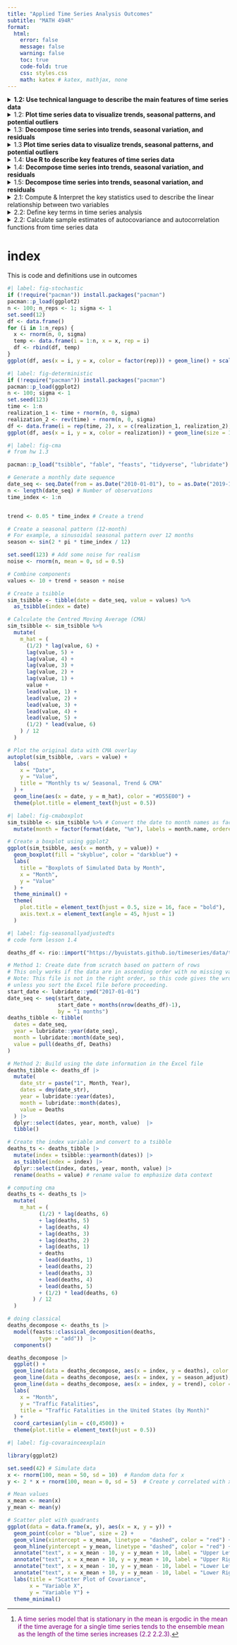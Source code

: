 ```yaml
---
title: "Applied Time Series Analysis Outcomes"
subtitle: "MATH 494R"
format: 
  html:
    error: false
    message: false
    warning: false
    toc: true
    code-fold: true
    css: styles.css
    math: katex # katex, mathjax, none 
---
```



<!-- add eval: false when working on this so it renders faster -->

<details>

<summary>**1.2: Use technical language to describe the main features of time series data**</summary>

-   **Define time series analysis**
    -   A time series analysis quantifies the main features in data and the random variation. These reasons, combined with improved computing power, have made time series methods widely applicable in government, industry, and commerce.
-   **Define time series**
    -   Time series are analysed to understand the past and to predict the future, enabling managers or policy makers to make properly informed decisions.
-   **Define sampling interval**
    -   When a variable is measured sequentially in time over or at a fixed interval, known as the sampling interval, the resulting data form a time series.
-   **Define serial dependence or autocorrelation**
    -   A correlation of a variable with itself at different times is known as autocorrelation or serial correlation.
-   **Define a time series trend**
    -   In general, a systematic change in a time series that does not appear to be periodic is known as a trend. The simplest model for a trend is a linear increase or decrease, and this is often an adequate approximation.
-   **Define seasonal variation**
    -   Repeated pattern within each year (or any other fixed time period).
-   **Define cycle**
    -   Repeated pattern that does not correspond to some fixed natural period.
-   **Differentiate between deterministic and stochastic trends**
    -   Stochastic Trend: Random trend that does not follow a discernible or predictable pattern. @fig-stochastic
    -   Deterministic Trend: Can be modeled with mathematical functions, facilitating the long-term prediction of the behavior. @fig-deterministic

</details>

<details>

<summary>1.2: **Plot time series data to visualize trends, seasonal patterns, and potential outliers**</summary>

-   Plot a "ts" object
-   Plot the estimated trend of a time series by computing the mean across one full period

</details>

<details>

<summary>1.3: **Decompose time series into trends, seasonal variation, and residuals**</summary>

-   **Define smoothing**
    -   The centred moving average is an example of a smoothing procedure that is applied retrospectively to a time series with the objective of identifying an underlying signal or trend.
-   **Compute the centered moving average for a time series**
    -   $\hat m_t = \dfrac{\frac{1}{2}x_{t-6} + x_{t-5} + \cdots + x_{t-1} + x_t + x_{t+1} + \cdot + x_{t+5} + \frac{1}{2} x_{t+6}}{12}$.
-   **Estimate the trend component using moving averages**
    -   There are various ways to estimate the trend $m_t$ at time t, but a relatively simple procedure, is just use the cma formula for $x_t$. Orange line = CMA. @fig-cma

</details>

<details>

<summary>1.3 **Plot time series data to visualize trends, seasonal patterns, and potential outliers**</summary>

-   **Plot the estimated trend of a time series using a moving average.**
-   **Make box plots to examine seasonality.**
-   **Interpret the trend and seasonal pattern observed in a time series**
    -   Trend is increasing over time, and there is a seasonal pattern that repeats every 12 months. The trend is estimated using a centred moving average, and the seasonal pattern is visualized using box plots. @fig-cma @fig-cmaboxplot

</details>

<details>

<summary>1.4: **Use R to describe key features of time series data**</summary>

-   Import CSV data and convert to tsibble format

```r
#| code-fold: FALSE
# Weather data for Rexburg
monthly_tsibble <- rio::import("https://byuistats.github.io/timeseries/data/rexburg_weather.csv") |> 
  # Convert 'dates' to Date format
  mutate(date2 = ymd(dates)) |>
  # Extract year and month from 'date2'
  mutate(year_month = yearmonth(date2)) |>
  # Group data by 'year_month'
  group_by(year_month) |>
  # Calculate mean of 'rexburg_airport_high' for each group
  summarize(average_daily_high_temp = mean(rexburg_airport_high)) |>
  # Remove grouping
  ungroup() |> 
  # Convert data frame to time series tibble
  as_tsibble(index = year_month)

 # Display the resulting tibble
 view(monthly_tsibble) 
```

</details>

<details>

<summary>1.4: **Decompose time series into trends, seasonal variation, and residuals**</summary>

-   **Implement additive decomposition**
    -   A simple additive decomposition model is given by $x_t = m_t + s_t + r_t$, where $m_t$ is the trend, $s_t$ is the seasonal component, and $r_t$ (or in the book: where $z_t$ is an error term) is the random component. (1.5.2)
-   **Explain how to remove seasonal variation using an estimate for seasonal component of a time series**
    -   To remove the seasonal variation from a time series, we can subtract the estimated seasonal component from the original time series. This results in a seasonally-adjusted time series that can be used for further analysis.
    -   It is common to present economic indicators, such as unemployment percentages, as seasonally adjusted series.This highlights any trend that might otherwise be masked by seasonal variation attributable, for instance, to the end of the academic year, when school and university leavers are seeking work. (1.5.3)
-   **Compute the estimators of seasonal variation for an additive model**
    -   $\hat s_t$: The centered moving average, $\hat m_t$, is then used to compute the monthly additive effect, $\hat s_t$.

    -   $\bar {\hat s_t}$: calculate the mean of the $\hat s_t$ values for each month. We will call this $\bar {\hat s_t}$,

    -   $\bar{\bar {\hat s_t}}$: the unadjusted monthly additive components.

        $$
          \bar s_t = \bar {\hat s_t} - \bar{\bar {\hat s_t}}
        $$

   where $\bar {\hat s_t}$ is the mean of the $\hat s_t$ values corresponding to month $t$, and $\bar{\bar {\hat s_t}}$ is the mean of the $\bar {\hat s_t}$ values.

   -   $\bar s_t$: This yields $\bar s_t$, the seasonally adjusted mean for each month.
  
-   **Calculate the random component for an additive model**
    -   We calculate the random component by subtracting the trend and seasonally adjusted mean from the time series:

        $$
          \text{random component} = x_t - \hat m_t - \bar s_t
        $$
-   **Compute a seasonally-adjusted time series based on an additive model**
    -   The seasonally adjusted series is computed by subtracting $\bar s_t$ from each of the observed values:

        $$
          \text{seasonally adjusted series} = x_t - \bar s_t
        $$. The figure below illustrates the original time series (in black), the centered moving average $\hat m_t$ (in blue), and the seasonally adjusted series (in red). @fig-seasonallyadjustedts

</details>

<details>

<summary>1.5: **Decompose time series into trends, seasonal variation, and residuals**</summary>

-   **Explain the differences between additive and multiplicative models**
    -   in Models where they are dominated by a trend and or seasonal effect, then classical additive/multiplicative models are more common.
    -   **Multiplicative** Model : R's multiplicative model: this implies that the error term, $z_t$ (or $r_t$), has a mean of 1, rather than 0.
    -   **Additve** model $x_t = m_t + s_t + z_t$ vs **multiplicative** book $x_t = m_t * s_t + z_t$ or **multiplicative r** define as $x_t = m_t * s_t * z_t$
    -   <span style="color:purple;">**Seasonal Component**</span>
        -   **Additive**:$s_t = \sin \left( \frac{t\pi}{6} \right) + \frac{1}{2}\cos\left(\frac{t \pi}{18} \right)$




            The r seasonal formula in the code corresponds to: $$s_t = b \sin \left( \frac{t}{12} \cdot 2 \pi \right) + c \cos \left( \frac{t}{12} \cdot 2 \pi \cdot 3 \right)$$

            *Components:*

            1.  Sinusoidal Component:\
                $$b \sin \left( \frac{t}{12} \cdot 2 \pi \right)$$
                -   $b = 1$: The amplitude of the sine wave.
                -   $\frac{t}{12} \cdot 2 \pi$: Converts $t$, the month number, into a cycle based on a 12-month period.
            2.  Cosine Component: $$c \cos \left( \frac{t}{12} \cdot 2 \pi \cdot 3 \right)$$
                -   $c = 0.5$: The amplitude of the cosine wave.
                -   $\frac{t}{12} \cdot 2 \pi \cdot 3$: Introduces a higher frequency cycle over the same 12-month period.

        -   **Additive Seasonal Component**: $s_t$ $$\text{seasonally adjusted series}  s_t = x_t - \bar s_t$$
            - Seasonally Adjusted Means $\bar s_t$ $$
  \bar s_t = \bar {\hat s_t} - \bar{\bar {\hat s_t}}
$$ where $\bar {\hat s_t}$ is the mean of the $\hat s_t$ values corresponding to month $t$, and $\bar{\bar {\hat s_t}}$ is the mean of the $\bar {\hat s_t}$ values.

            - Montly Additive Effect $\hat s_t$ 
            $$
  \hat s_t = x_t - \hat m_t
            $$ The centered moving average, $\hat m_t$, is then used to compute the monthly additive effect, $\hat s_t$

        -   spacer
        
        -   **Multiplicative Seasonal Component** $s_t$

            - Seasonally Adjusted Means $\bar s_t$ $$ \bar s_t = \frac{ \left( \bar {\hat s_t} \right) }{ \left( \bar {\bar {\hat s_t}} \right) } $$ Divide each of the $\bar {\hat s_t}$ values by $\bar {\bar {\hat s_t}}$ to get $\bar s_t$, the seasonally adjusted factor for quarter $t$. (Note that the mean of the $\bar s_t$ values will be 1.) 
            $\bar {\hat s_t}$ = mean($\hat s_t$) (unique like mean of Jan or mean of 1st Q)
$\bar {\bar {\hat s_t}}$ = mean($\bar {\hat s_t}$) - overallmean mean of $\bar {\hat s_t}$


            - Monthly/quaterly Adjusted Means $\hat s_t$: 
            $$
              \hat s_t = \dfrac{ x_t }{ \hat m_t }
            $$ 
            The centered moving average, $\hat m_t$, is then used to compute the quarterly multiplictive effect, $\hat s_t$:
            - Centered MA is calculated the same way as additive for this step. 
            
              ```r
              # 1.5 lesson code sample
              # computes the 4-quarter centered moving average (m_hat)
              apple_ts $% apple_ts |> 
                mutate(
                  m_hat = (
                        (1/2) * lag(revenue, 2)
                        + lag(revenue, 1)
                        + revenue
                        + lead(revenue, 1)
                        + (1/2) * lead(revenue, 2)
                      ) / 4
                )
              
              
              ```


        -   spacer



        -   spacer



        -   **Multiplicative** The seasonal formula in the multiplicative model corresponds to: $$s_t = e^{b \sin \left( \frac{t}{12} \cdot 2 \pi \right) + c \cos \left( \frac{t}{12} \cdot 2 \pi \cdot 3 \right) + 1}$$

            Components:

            1.  **Exponential Seasonal Component**:\
                $$ 
                e^{b \sin \left( \frac{t}{12} \cdot 2 \pi \right) + c \cos \left( \frac{t}{12} \cdot 2 \pi \cdot 3 \right) + 1} 
                $$
                -   $b = 1$: The amplitude of the sine wave.\
                -   $c = 0.5$: The amplitude of the cosine wave.\
                -   $\frac{t}{12} \cdot 2 \pi$: Converts $t$, the month number, into a 12-month sinusoidal cycle.
                -   $\frac{t}{12} \cdot 2 \pi \cdot 3$: Introduces a higher frequency cycle over the same 12-month period.\
                -   $+1$: Ensures the seasonal component is strictly positive.
            2.  **Multiplicative Combination**:
                -   The seasonal component $s_t$ is multiplied with the trend $m_t$ and error term $z_t$ to construct the time series: $$
                    x_t = m_t \cdot s_t \cdot z_t
                    $$
    -   <span style="color:purple;">**Random Component**</span> $r_t$ or $z_t$
        -   additive: $r_t = x_t - \hat m_t - \bar s_t$ spacer $$r_t = x_t - \hat m_t - \bar s_t$$
        
        -   multiplicative:

$$ ignore this money signs (see source comment) <!-- this money signs are needed to cancel out two previously use so the red txt can go away. gotta fixed this later but cant spend to much time on it now -->


$$z_t = \dfrac{ x_t }{ \hat m_t \cdot \bar s_t }$$

-   **Implement multiplicative decomposition**
This can be found in code for chapter 1, and by reviewing the lesson 1.5 code. 
-   **Compute the estimators of seasonal variation for a multiplicative model**
-   **Calculate the random component for a multiplicative model**
Random Error Term (Error Plot):
$$ e_t = \frac{x_t}{m_t \cdot s_t} $$
-   **Compute a seasonally-adjusted time series based on a multiplicative model**

Random Error Term (Error Plot):
$$ e_t = \frac{x_t}{m_t \cdot s_t} $$

Trend:
$$ m_t = e^{a \cdot t} $$

Seasonal:
$$ s_t = e^{b \cdot \sin\left(\frac{2 \pi t}{12}\right) + c \cdot \cos\left(\frac{6 \pi t}{12}\right) + 1} $$

Seasonally-Adjusted Time Series
$$ x_t = m_t \cdot s_t \cdot z_t $$
</details>






<details>

<summary>2.1: Compute & Interpret the key statistics used to describe the linear relationship between two variables</summary>

-   Compute & Interpret the sample mean
    - It is just doing the mean of a variable. $$ \bar{x} = \frac{1}{n} \sum_{i=1}^{n} x_i $$
    - Need to refresh of difference for doing stats on a sample vs a population

Sample Mean
The **sample mean** $\bar{x}$ is the average value of the data points in the sample. It summarizes the central tendency and is computed as:
$$
\bar{x} = \frac{1}{n} \sum_{i=1}^n x_i
$$

---

-   Compute & Interpret the sample variance

Sample Variance
The **sample variance** $s^2$ measures the spread of data around the sample mean. It quantifies variability and is calculated as:
$$
s^2 = \frac{1}{n-1} \sum_{i=1}^n (x_i - \bar{x})^2
$$
It provides insight into how much individual observations deviate from the average, capturing the data's dispersion.

---

-   Compute & Interpret the sample standard deviation

Sample Standard Deviation
The **sample standard deviation** $s$ is the square root of the sample variance:
$$
s = \sqrt{s^2}
$$
It represents the average deviation of data points from the mean in the same units as the original data, facilitating easier interpretation.

---

-   Compute & Interpret the sample covariance

Sample Covariance
The **sample covariance** $Cov(x, y)$ quantifies the linear relationship between two variables $x$ and $y$. It is calculated as:
$$
Cov(x, y) = \frac{1}{n-1} \sum_{i=1}^n (x_i - \bar{x})(y_i - \bar{y})
$$
A positive covariance indicates that $x$ and $y$ increase together, while a negative covariance suggests an inverse relationship.

---

-   Compute & Interpret the sample correlation coefficient

Sample Correlation Coefficient
The **sample correlation coefficient** $r$ standardizes the covariance, giving a dimensionless measure of linear association between $x$ and $y$:
$$
r = \frac{Cov(x, y)}{s_x s_y}
$$
It ranges between $-1$ (perfect negative linear relationship) and $+1$ (perfect positive linear relationship), with $0$ indicating no linear relationship.

---

-   Explain sample covariance using a scatter plot 

@fig-covarainceexplain

Covariance measures the linear relationship between two variables, x and y.
It evaluates how changes in x correspond to changes in y:

- Positive covariance: y increases as x increases (points cluster in the lower-left and upper-right quadrants).

- Negative covariance: y decreases as x increases (points cluster in the upper-left and lower-right quadrants).

- Zero covariance: No linear relationship (points are scattered with no clear pattern).

---


</details>




<details>

<summary>2.2: Define key terms in time series analysis</summary>

-   **Define the ensemble of a time series** (2.2 2.2.2)
    -   The ensemble of a time series is the set of all possible time series that could theoretically be generated by the underlying stochastic model. Each time series in the ensemble is a distinct realization of the model. For practical purposes, the ensemble represents the entire population of time series that share the same probability structure, even though we typically have access to only one observed realization in practice.

------------------------------------------------------------------------

-   **Define the expected value (or mean function) of a time series model** (2.2.2)

The expected value of a time series model

The **expected value**, commonly abbreviated to expectation, E, of a variable, or a function of a variable, is its *mean* value in a population. So E(x) is the mean of x, denoted $\mu$, and $$E[(x - \mu)^2]$$ is the mean of the squared deviations about $\mu$, better known as the variance $\sigma^2$ of x. The standard deviation, $\sigma$ is the square root of the variance.



The **mean function** of a time series model is, denoted $\mu(t)$: $$
\mu(t) = E[x_t]
$$ and, in general, is a function of t. The expectation in this definition is an average taken across the ensemble of all the possible time series that might have been produced by the time series model(see fig 2.2 in the book). The ensemble constitutes the entire population.

------------------------------------------------------------------------

-   **Define the sample estimate of the population mean of a time series** (2.2.2 e2.7)

The **sample estimate** of the population mean is the arithmetic mean of the observed values in a single realization of the time series. It is calculated as: $$
\bar{x} =  \sum_{t=1}^n \frac{x_t}{n}
$$ where $n$ is the number of observations. Equation (2.7) does rely on an assumption that a sufficiently long time series characterises the hypothetical model. Such models are known as [ergodic]{style="color:purple;"}[^1], and the models in this book are all ergodic.

[^1]: [A time series model that is stationary in the mean is ergodic in the mean if the time average for a single time series tends to the ensemble mean as the length of the time series increases (2.2 2.2.3).]{style="color:purple;"}

------------------------------------------------------------------------

-   **Define the variance function of a time series model** (2.2.1 2.2.4 e2.9)

The **variance function** of a time series model, denoted $\sigma^2(t)$, that is stationary in the mean is $$
\sigma^2(t) = E[(x_t - \mu)^2]
$$ (is the mean of the squared deviations pdf pg 27)

which can, in principle, take a different value at every time t. But we cannot estimate a different variance at each time point from a single time series. To progress, we must make some simplifying assumption. If we assume the model is stationary in the variance, this constant population variance, σ2, can be estimated from the sample variance

------------------------------------------------------------------------

-   **State the constant variance estimator for a time series model**

The constant variance estimator? not sure about this one $$
\hat{\sigma}^2 = \frac{1}{n-1} \sum_{t=1}^n (x_t - \bar{x})^2$$ 

------------------------------------------------------------------------

-   **Explain the stationarity assumption**

A time series is said to be **stationary** if its statistical properties, such as the mean, variance, and autocorrelation, are constant over time. **Need to confirm this**

------------------------------------------------------------------------

-   **Explain the stationary variance assumption** (2.2.4 e2.9)

**Not sure about this** 
This can continue from the <span style="color:purple;">Variance Function</span> in equation 2.9 to 2.10 maybe. 

The variance function of a time series model that is stationary in the mean is which can, in principle, take a different value at every time t. But we cannot estimate a different variance at each time point from a single time series. To progress, we must make some simplifying assumption. If we assume the model is stationary in the variance, this constant population variance, σ2, can be estimated from the sample variance:

------------------------------------------------------------------------

-   **Define lag**

**Lag** refers to the time difference or the number of steps between two points in a time series. It is denoted by $k$ and often appears in contexts like autocorrelation or autocovariance calculations. For example: 

- Lag $k$ compares $x_t$ with $x_{t+k}$, where $k$ is the number of time steps separating the observations.

------------------------------------------------------------------------

-   **Define autocorrelation**

**Autocorrelation** A correlation of a variable with itself at different times
is known as <span style="color:purple;">autocorrelation</span> or serial correlation.  If a time series model is second-order stationary, we can define an autocovariance function (acvf), $y_k$, as a function of the lag k. 
 
------------------------------------------------------------------------

-   **Second-Order Properties**

The mean and variance play an important role in the study of statistical distributions because they summarise two key distributional properties– a central location and the spread. Similarly, in the study of time series models, a key role is played by the <span style="color:purple;">second-order properties</span>, which include the mean, variance, and serial correlation (described below). 

Consider a time series model that is stationary in the mean and the variance. The variables may be correlated, and the model is second-order stationary if the correlation between variables depends only on the number of time steps separating them. The number of time steps between the variables is known as the lag. A correlation of a variable with itself at different times is known as autocorrelation or serial correlation. If a time series model is second-order stationary, we can define an <span style="color:purple;">autocovariance function</span> (acvf), $y_k$, as a function of the lag $k$ (e2.11):

$$
\gamma(k) = E[(x_t - \mu)(x_{t+k} - \mu)]
$$

The function $\gamma_k$ does not depend on t because the expectation, which is across the ensemble, is the same at all times t. This definition follows naturally from Equation (2.1) by replacing $x$ with $x_t$ and $y$ with $x_{t+k}$ and noting that the mean $\mu$ is the mean of both $x_t$ and $x_{t+k}$. The lag $k$ <span style="color:purple;">autocorrelation function</span> (acf), $p_k$, is defined by(e2.12)

$$
\rho_k = \frac{\gamma_k}{\sigma^2}
$$

It follows from the definition that $p_0$ is 1. 

It is possible to set up a second-order stationary time series model that has skewness; for example, one that depends on time t. Applications for such models are rare, and it is customary to drop the term ‘second-order’ and use ‘stationary’ on its own for a time series model that is at least second order stationary. The term <span style="color:pink;">strictly stationary</span> is reserved for more rigorous conditions. The **acvf** and **acf** can be estimated from a time series by their sample equivalents. The sample **acvf**, $c_k$, is calculated as (e2.13)

$$
c_k = \frac{1}{n} \sum_{t=1}^{n-k} (x_t - \bar{x})(x_{t+k} - \bar{x}) \tag{e2.13}
$$

Note that the autocovariance at lag 0, $c_0$, is the variance calculated with a denominator $n$. Also, a denominator $n$ is used when calculating $c_k$, although  only $n − k$ terms are added to form the numerator. Adopting this definition constrains all sample autocorrelations to lie between −1 and 1. The **sample acf** is defined as (e2.14)

$$
r_k = \frac{c_k}{c_0}
$$


------------------------------------------------------------------------

-   **Define the second-order stationary time series**

A time series model is **second-order stationary** if it satisfies the following conditions:

1. The mean and variance are constant over time.

2. The correlation between variables depends only on the lag $k$, which is the number of time steps separating them.

The **autocovariance function** (acvf), $\gamma_k$, is defined as:

- The **acvf**, $\gamma_k$, quantifies the covariance between observations separated by a lag $k$, and it does not depend on the specific time $t$. This ensures the temporal consistency required for second-order stationarity: (e2.11)

$$
\gamma(k) = E[(x_t - \mu)(x_{t+k} - \mu)]
$$

The <span style="color:pink;">**autocorrelation function**</span> (acf), $\rho_k$, is: (e2.12)

- The **acf**, $\rho_k$, normalizes the autocovariance by the variance, providing a dimensionless measure of the strength and direction of the relationship between observations at lag $k$:

$$
\rho_k = \frac{\gamma_k}{\sigma^2}
$$


------------------------------------------------------------------------

-   **Define the autocovariance function, acvf**(2.2.5 e2.11)

The **acvf** quantifies the covariance between observations separated by a lag $k$, and it does not depend on the specific time $t$. This ensures the temporal consistency required for second-order stationarity

------------------------------------------------------------------------

-   **Explain the autocovariance (acvf) function in Equation** (2.2.5 e2.11)

We can define the autocovariance function (acvf), $\gamma_k$, as a function of the lag k:

$$
\gamma_k = E[(x_t - \mu)(x_{t+k} - \mu)]
$$

need to add what the variables do.

------------------------------------------------------------------------

-   **Explain the lag k autocorrelation (acf) function in Equation** (2.12)

The lag $k$ autocorrelation function is the normalized version of the autocovariance function, defined as: 

$$
\rho(k) = \frac{\gamma(k)}{\sigma^2}
$$ 

- not sure how reliable this explanation is, but leaving since it seems correct, but it is all from ai, just need to confirm.

- $\rho(k)$ measures the strength of linear association between observations $k$ units apart, scaled to lie between $-1$ and $1$. 

- A value of $+1$ or $-1$ indicates perfect positive or negative linear correlation, respectively, while $0$ indicates no linear relationship. 

- It simplifies the interpretation of autocovariance by removing the influence of scale. 



------------------------------------------------------------------------


-   **Define the sample acvf, ck** (2.2.5 e2.13)

The sample autocovariance function (*acvf*)

$$
c_k = \frac{1}{n} \sum_{t=1}^{n-k} (x_t - \bar{x})(x_{t+k} - \bar{x})
$$

------------------------------------------------------------------------

-   **Define the sample autocorrelation function, acf** (2.2.5 e2.14)

The **sample autocorrelation function** (acf).

$$
r_k = \frac{c_k}{c_0}
$$

------------------------------------------------------------------------




Important for 2.2 outcomes

The covariance is a measure of linear association between two variables (x, y). (2.2.1)

</details>

<details>

<summary>2.2: Calculate sample estimates of autocovariance and autocorrelation functions from time series data</summary>

-   **Define the sample autocovariance function, c_k**
-   **Define the sample autocorrelation function, r_k**

</details>










# index

This is code and definitions use in outcomes





```r
#| label: fig-stochastic
if (!require("pacman")) install.packages("pacman")
pacman::p_load(ggplot2)
n <- 100; n_reps <- 1; sigma <- 1
set.seed(12)
df <- data.frame()
for (i in 1:n_reps) {
  x <- rnorm(n, 0, sigma)
  temp <- data.frame(i = 1:n, x = x, rep = i)
  df <- rbind(df, temp)
}
ggplot(df, aes(x = i, y = x, color = factor(rep))) + geom_line() + scale_color_manual(values = rainbow(n_reps)) + labs(title = paste0(n_reps, " Realizations of Random Noise"), x = "Time", y = "x") + theme_bw() + theme(plot.title = element_text(hjust = 0.5)) + guides(color = guide_legend(title = "Realization"))


```

```r
#| label: fig-deterministic
if (!require("pacman")) install.packages("pacman")
pacman::p_load(ggplot2)
n <- 100; sigma <- 1
set.seed(123)
time <- 1:n
realization_1 <- time + rnorm(n, 0, sigma)
realization_2 <- rev(time) + rnorm(n, 0, sigma)
df <- data.frame(i = rep(time, 2), x = c(realization_1, realization_2), realization = factor(rep(c("Incr", "Decr"), each = n)))
ggplot(df, aes(x = i, y = x, color = realization)) + geom_line(size = 1) + scale_color_manual(values = c("Incr" = "blue", "Decr" = "red")) + labs(title = "Deterministic Time Series with Noise", x = "Time", y = "Value") + theme_minimal() + theme(plot.title = element_text(hjust = 0.5)) + guides(color = guide_legend(title = "Realization"))

```

```r
#| label: fig-cma
# from hw 1.3

pacman::p_load("tsibble", "fable", "feasts", "tidyverse", "lubridate")

# Generate a monthly date sequence
date_seq <- seq.Date(from = as.Date("2010-01-01"), to = as.Date("2019-12-01"), by = "month")
n <- length(date_seq) # Number of observations
time_index <- 1:n


trend <- 0.05 * time_index # Create a trend

# Create a seasonal pattern (12-month)
# For example, a sinusoidal seasonal pattern over 12 months
season <- sin(2 * pi * time_index / 12) 

set.seed(123) # Add some noise for realism
noise <- rnorm(n, mean = 0, sd = 0.5)

# Combine components
values <- 10 + trend + season + noise

# Create a tsibble
sim_tsibble <- tibble(date = date_seq, value = values) %>% 
  as_tsibble(index = date)

# Calculate the Centred Moving Average (CMA)
sim_tsibble <- sim_tsibble %>%
  mutate(
    m_hat = (
      (1/2) * lag(value, 6) +
      lag(value, 5) +
      lag(value, 4) +
      lag(value, 3) +
      lag(value, 2) +
      lag(value, 1) +
      value +
      lead(value, 1) +
      lead(value, 2) +
      lead(value, 3) +
      lead(value, 4) +
      lead(value, 5) +
      (1/2) * lead(value, 6)
    ) / 12
  )

# Plot the original data with CMA overlay
autoplot(sim_tsibble, .vars = value) +
  labs(
    x = "Date",
    y = "Value",
    title = "Monthly ts w/ Seasonal, Trend & CMA" 
  ) +
  geom_line(aes(x = date, y = m_hat), color = "#D55E00") +
  theme(plot.title = element_text(hjust = 0.5))

```

```r
#| label: fig-cmaboxplot
sim_tsibble <- sim_tsibble %>% # Convert the date to month names as factors
  mutate(month = factor(format(date, "%m"), labels = month.name, ordered = TRUE))

# Create a boxplot using ggplot2
ggplot(sim_tsibble, aes(x = month, y = value)) +
  geom_boxplot(fill = "skyblue", color = "darkblue") +
  labs(
    title = "Boxplots of Simulated Data by Month",
    x = "Month",
    y = "Value"
  ) +
  theme_minimal() +
  theme(
    plot.title = element_text(hjust = 0.5, size = 16, face = "bold"),
    axis.text.x = element_text(angle = 45, hjust = 1)
  )
```

```r
#| label: fig-seasonallyadjustedts
# code form lesson 1.4

deaths_df <- rio::import("https://byuistats.github.io/timeseries/data/traffic_deaths.xlsx")

# Method 1: Create date from scratch based on pattern of rows
# This only works if the data are in ascending order with no missing values
# Note: This file is not in the right order, so this code gives the wrong tsibble
# unless you sort the Excel file before proceeding.
start_date <- lubridate::ymd("2017-01-01")
date_seq <- seq(start_date,
                start_date + months(nrow(deaths_df)-1),
                by = "1 months")
deaths_tibble <- tibble(
  dates = date_seq,
  year = lubridate::year(date_seq),
  month = lubridate::month(date_seq),
  value = pull(deaths_df, Deaths)
)

# Method 2: Build using the date information in the Excel file
deaths_tibble <- deaths_df |>
  mutate(
    date_str = paste("1", Month, Year),
    dates = dmy(date_str),
    year = lubridate::year(dates),
    month = lubridate::month(dates),
    value = Deaths
  ) |>
  dplyr::select(dates, year, month, value)  |> 
  tibble()

# Create the index variable and convert to a tsibble
deaths_ts <- deaths_tibble |>
  mutate(index = tsibble::yearmonth(dates)) |>
  as_tsibble(index = index) |>
  dplyr::select(index, dates, year, month, value) |>
  rename(deaths = value) # rename value to emphasize data context

# computing cma
deaths_ts <- deaths_ts |> 
  mutate(
    m_hat = (
          (1/2) * lag(deaths, 6)
          + lag(deaths, 5)
          + lag(deaths, 4)
          + lag(deaths, 3)
          + lag(deaths, 2)
          + lag(deaths, 1)
          + deaths
          + lead(deaths, 1)
          + lead(deaths, 2)
          + lead(deaths, 3)
          + lead(deaths, 4)
          + lead(deaths, 5)
          + (1/2) * lead(deaths, 6)
        ) / 12
  )

# doing classical
deaths_decompose <- deaths_ts |>
  model(feasts::classical_decomposition(deaths,
          type = "add"))  |>
  components()

deaths_decompose |>
  ggplot() +
  geom_line(data = deaths_decompose, aes(x = index, y = deaths), color = "black") +
  geom_line(data = deaths_decompose, aes(x = index, y = season_adjust), color = "#D55E00") +
  geom_line(data = deaths_decompose, aes(x = index, y = trend), color = "#0072B2") +
  labs(
    x = "Month",
    y = "Traffic Fatalities",
    title = "Traffic Fatalities in the United States (by Month)"
  ) +
  coord_cartesian(ylim = c(0,4500)) +
  theme(plot.title = element_text(hjust = 0.5))
```





```r
#| label: fig-covarainceexplain

library(ggplot2)

set.seed(42) # Simulate data
x <- rnorm(100, mean = 50, sd = 10)  # Random data for x
y <- 2 * x + rnorm(100, mean = 0, sd = 5)  # Create y correlated with x

# Mean values
x_mean <- mean(x)
y_mean <- mean(y)

# Scatter plot with quadrants
ggplot(data = data.frame(x, y), aes(x = x, y = y)) +
  geom_point(color = "blue", size = 2) +
  geom_vline(xintercept = x_mean, linetype = "dashed", color = "red") +
  geom_hline(yintercept = y_mean, linetype = "dashed", color = "red") +
  annotate("text", x = x_mean - 10, y = y_mean + 10, label = "Upper Left", color = "black") +
  annotate("text", x = x_mean + 10, y = y_mean + 10, label = "Upper Right", color = "black") +
  annotate("text", x = x_mean - 10, y = y_mean - 10, label = "Lower Left", color = "black") +
  annotate("text", x = x_mean + 10, y = y_mean - 10, label = "Lower Right", color = "black") +
  labs(title = "Scatter Plot of Covariance",
       x = "Variable X",
       y = "Variable Y") +
  theme_minimal()
```